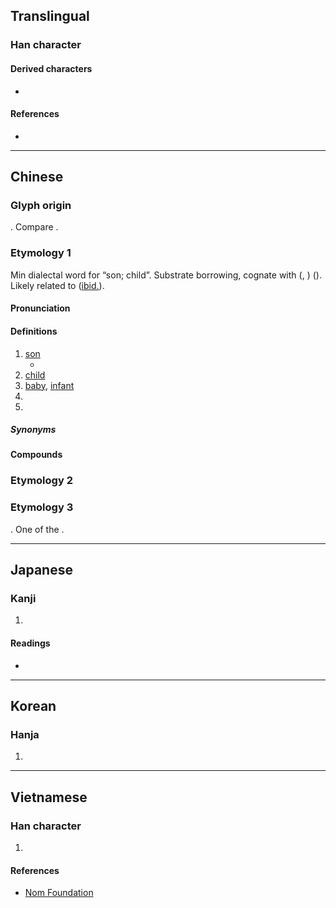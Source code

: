 {{character info}}
==Translingual==

===Han character===
{{Han char|rn=31|rad=囗|as=03|sn=6|four=60407|canj=WND|ids=⿴囗子}}

====Derived characters====
* {{l|mul|[[𣳲]]}}

====References====
* {{Han ref|kx=0216.240|dkj=04688|dj=0422.020|hdz=10713.070|uh=56DD|ud=22237|bh=A65F|bd=42591}}

----

==Chinese==

===Glyph origin===
{{Han etym}}
{{Han compound|囗|子|ls=i|t2=child; son}}. Compare {{zh-l|*囡}}.

===Etymology 1===
{{zh-forms|alt=仔}}
Min dialectal word for “son; child”. Substrate borrowing, cognate with {{der|zh|mkh-pro|*kuun||child, son}} ({{cog|vi|con}}, {{cog|km|កូន}}) ({{zh-ref|Schuessler, 2007}}). Likely related to {{och-l|昆|descendants}} ([[ibid.]]).

====Pronunciation====
{{zh-pron
|m=jiǎn
|c=zai2
|h=
|mb=gṳ̌ing
|md=giāng
|mn=xm,zz,tp,kh,tn,tc,hc,yl,km,mg,sg:kiáⁿ/qz,jj,lk,sx,ph:káⁿ
|mn-t=gian2
|w=
|mc=
|oc=y
|cat=n
}}

====Definitions====
{{zh-hanzi}} {{tlb|zh|Min}}

# [[son]]
#* {{zh-x|郎罷 別 囝，吾 悔 生 汝。及 汝 既 生，人 勸 不 舉。不 從 人言，果 獲 是 苦。囝 別 郎罷，心 摧 血 下。|Father said to '''son''' when they parted: I regret begetting you;<br>When you were already born, people advised me to not bring you up;<br>I did not follow their words, and inevitably had this suffering coming.<br>'''Son''' is parted from father, with a heart shattered and eyes crying with blood.|CL|ref=ca. '''8th century''', {{w|Gu Kuang}}, {{lang|zh|《囝》}} (''Son'') [written in the ancient Min dialect].<br>''Note'': This poem was referring to the slavery system at the time in the [[Min]] area. The son had been forcibly castrated and was soon to be taken as a slave in a rich household.}}
# [[child]]
# [[baby]], [[infant]]
# {{n-g|Diminutive suffix attached to nouns, equivalent to Mandarin {{zh-l|子}}.}}
# {{n-g|Diminutive suffix attached to classifiers.}}

=====Synonyms=====
{{zh-dial|兒子}}
{{zh-dial|子}}

====Compounds====
{{zh-der|查某囝|查埔囝|囝婿|病囝|丈夫囝|諸娘囝|搖囝仔歌|囝仔:gín-á|囝妮|囝孫|囝命|囝旦|囝生|男囝|女囝|牛囝|犬囝|菜囝|兄弟囝|碟囝|戅囝|後生囝|弟囝|妹囝|痞囝|阿囝|囝生|褲囝|店囝|碗囝|雞囝|鴨囝|羊囝|豬囝|馬囝|樹囝|椅囝|厝囝|貓囝|賊囝|妹妹囝|婊子囝|車囝|豆囝|薰囝|爐囝|雨囝|船囝|媳婦囝|伲囝|曲蹄囝|路囝|新婦囝|舅囝|骹肚囝|竹囝|床囝|空囝|孥囝|客囝|手囝|凳囝|鞋囝|茶囝|和尚囝|耳囝|鬼囝|乖囝|命囝|敗囝|番囝|野囝|乞食囝|豆腐囝|風囝|尾囝|大囝|郎罷囝|婊囝|苦囝|討債囝|鵝囝|丫頭囝|嬌囝|巷囝|桌囝|枕頭囝|刀囝|舌囝|芽囝|鑿囝|番錢囝|錢囝|青囝|瞎囝|卒囝|韃囝|儂囝|戇囝|囝囝|煞尾仔囝:soah-bóe-á-kiáⁿ}}

===Etymology 2===
{{zh-see|囡|v}}

===Etymology 3===
{{coinage|zh|Wu Zetian|nat=Chinese|occ=empress regnant}}. One of the {{w|Chinese characters of Empress Wu}}.
{{zh-see|月|v}}

----

==Japanese==

===Kanji===
{{ja-kanji|grade=|rs=囗03}}

# {{rfdef|ja|sort=囗03}}

====Readings====
* {{ja-readings|on=けん, げん, がち|kun=こども-}}

----

==Korean==

===Hanja===
{{ko-hanja|hangeul=건|rv=geon|mr=kŏn}}

# {{rfdef|ko|sort=囗03}}

----

==Vietnamese==

===Han character===
{{vi-readings|reading=cưởng, kiển, niên|rs=囗03}}

# {{rfdef|vi|sort=囗03}}

====References====
* [http://nomfoundation.org/common/nom_details.php?codepoint=56dd Nom Foundation]